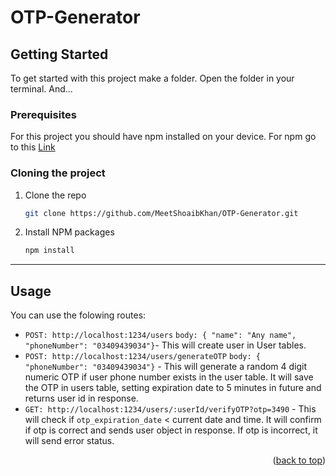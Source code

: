 # OTP-Generator
<!-- GETTING STARTED -->
## Getting Started

To get started with this project make a folder. Open the folder in your terminal. And...

### Prerequisites

For this project you should have npm installed on your device. For npm go to this [Link][Node.com]

### Cloning the project

1. Clone the repo
   ```sh
   git clone https://github.com/MeetShoaibKhan/OTP-Generator.git
   ```
2. Install NPM packages
   ```sh
   npm install
   ```

<hr/>

[Node.com]: https://nodejs.org/en/download/

<!-- USAGE EXAMPLES  -->
## Usage

You can use the folowing routes:

- `POST: http://localhost:1234/users` `body: { "name": "Any name", "phoneNumber": "03409439034"}`- This will create user in User tables. </br>
- `POST: http://localhost:1234/users/generateOTP` `body: { "phoneNumber": "03409439034"}`  - This will generate a random 4 digit numeric OTP if user phone number exists in the user table. It will save the OTP in users table, setting expiration date to 5 minutes in future and returns user id in response. </br>
- `GET: http://localhost:1234/users/:userId/verifyOTP?otp=3490` - This will check if `otp_expiration_date` < current date and time. It will confirm if otp is correct and sends user object in response. If otp is incorrect, it will send error status. </br>

<p align="right">(<a href="#readme-top">back to top</a>)</p>
